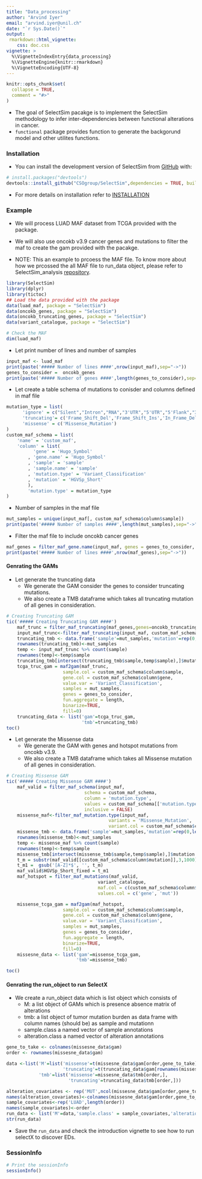 ```yaml
---
title: "Data_processing"
author: "Arvind Iyer"
email: "arvind.iyer@unil.ch"
date: "`r Sys.Date()`"
output: 
 rmarkdown::html_vignette:
    css: doc.css
vignette: >
  %\VignetteIndexEntry{data_processing}
  %\VignetteEngine{knitr::rmarkdown}
  %\VignetteEncoding{UTF-8}
---
```


```r
knitr::opts_chunk$set(
  collapse = TRUE,
  comment = "#>"
)
```

- The goal of SelectSim pacakge is to implement the SelectSim methodology to infer inter-dependencies between functional alterations in cancer.
- `functional` package provides function to generate the backgorund model and other utilites functions.

### Installation

- You can install the development version of SelectSim from [GitHub](https://github.com/CSOgroup/SelectSim) with:

``` r
# install.packages("devtools")
devtools::install_github("CSOgroup/SelectSim",dependencies = TRUE, build_vignettes = TRUE)
```

- For more details on installation refer to [INSTALLATION](https://github.com/CSOgroup/SelectSim/blob/main/INSTALLATION.md)

### Example

- We will process LUAD MAF dataset from TCGA provided with the package.
- We will also use oncokb v3.9 cancer genes and mutations to filter the maf to create the gam provided with the pacakge.

- NOTE: This an example to prcoess the MAF file. To know more about how we prcossed the all MAF file to run_data object, please refer to SelectSim_analysis [repository](https://github.com/CSOgroup/SelectSim).


```r
library(SelectSim)
library(dplyr)
library(tictoc)
## Load the data provided with the package
data(luad_maf, package = "SelectSim")
data(oncokb_genes, package = "SelectSim")
data(oncokb_truncating_genes, package = "SelectSim")
data(variant_catalogue, package = "SelectSim")
```

```r
# Check the MAF
dim(luad_maf)
```

- Let print number of lines and number of samples

```r
input_maf <- luad_maf
print(paste('##### Number of lines ####',nrow(input_maf),sep="->"))
genes_to_consider =  oncokb_genes
print(paste('##### Number of genes ####',length(genes_to_consider),sep="->"))
```

- Let create a table schema of mutations to conisder and columns defined in maf file

```r
mutation_type = list(
      'ignore' = c("Silent","Intron","RNA","3'UTR","5'UTR","5'Flank","3'Flank","IGR"),
      'truncating'= c('Frame_Shift_Del','Frame_Shift_Ins','In_Frame_Del','In_Frame_Ins','Nonsense_Mutation','Nonstop_Mutation','Splice_Region','Splice_Site','Translation_Start_Site'),
      'missense' = c('Missense_Mutation')
)
custom_maf_schema = list(
    'name' = 'custom_maf',
    'column' = list(
          'gene' = 'Hugo_Symbol'
        , 'gene.name' = 'Hugo_Symbol'
        , 'sample' = 'sample'
        , 'sample.name' = 'sample'
        , 'mutation.type' = 'Variant_Classification'
        , 'mutation' = 'HGVSp_Short'
        ),
        'mutation.type' = mutation_type
)
```

- Number of samples in the maf file

```r
mut_samples = unique(input_maf[, custom_maf_schema$column$sample])
print(paste('##### Number of samples ####',length(mut_samples),sep="->"))
```


- Filter the maf file to include oncokb cancer genes

```r
maf_genes = filter_maf_gene.name(input_maf, genes = genes_to_consider, gene.col = custom_maf_schema$column$gene)
print(paste('##### Number of lines ####',nrow(maf_genes),sep="->"))
```

#### Genrating the GAMs

- Let generate the truncating data
  - We generate the GAM consider the genes to consider truncating mutations.
  - We also create a TMB dataframe which takes all truncating mutation of all genes in consideration.

```r
# Creating Truncating GAM
tic('##### Creating Truncating GAM ####')
    maf_trunc = filter_maf_truncating(maf_genes,genes=oncokb_truncating_genes, custom_maf_schema)
    input_maf_trunc<-filter_maf_truncating(input_maf, custom_maf_schema)
    truncating_tmb <- data.frame('sample'=mut_samples,'mutation'=rep(0,length(mut_samples)))
    rownames(truncating_tmb)<-mut_samples
    temp <- input_maf_trunc %>% count(sample) 
    rownames(temp)<-temp$sample
    truncating_tmb[intersect(truncating_tmb$sample,temp$sample),]$mutation <-temp[intersect(truncating_tmb$sample,temp$sample),'n']
    tcga_truc_gam = maf2gam(maf_trunc,
                     sample.col = custom_maf_schema$column$sample,
                     gene.col = custom_maf_schema$column$gene,
                     value.var = 'Variant_Classification',
                     samples = mut_samples,
                     genes = genes_to_consider,
                     fun.aggregate = length,
                     binarize=TRUE,
                     fill=0)
    truncating_data <- list('gam'=tcga_truc_gam,
                            'tmb'=truncating_tmb)
toc()
```

- Let generate the Missense data
  - We generate the GAM with genes and hotspot mutations from oncokb v3.9.
  - We also create a TMB dataframe which takes all Missense mutation of all genes in consideration.

```r
# Creating Missense GAM
tic('##### Creating Missense GAM ####')
    maf_valid = filter_maf_schema(input_maf,
                             schema = custom_maf_schema,
                             column = 'mutation.type',
                             values = custom_maf_schema[['mutation.type']][['ignore']],
                             inclusive = FALSE)
    missense_maf<-filter_maf_mutation.type(input_maf,
                                      variants = 'Missense_Mutation',
                                      variant.col = custom_maf_schema$column$mutation.type)
    missense_tmb <- data.frame('sample'=mut_samples,'mutation'=rep(0,length(mut_samples)))
    rownames(missense_tmb)<-mut_samples
    temp <- missense_maf %>% count(sample) 
    rownames(temp)<-temp$sample
    missense_tmb[intersect(missense_tmb$sample,temp$sample),]$mutation <-temp[intersect(missense_tmb$sample,temp$sample),'n']
    t_m = substr(maf_valid[[custom_maf_schema$column$mutation]],3,1000)
    t_m1 =  gsub('[A-Z]*$', '', t_m)
    maf_valid$HGVSp_Short_fixed = t_m1
    maf_hotspot = filter_maf_mutations(maf_valid,
                                  variant_catalogue,
                                  maf.col = c(custom_maf_schema$column$gene, 'HGVSp_Short_fixed'),
                                  values.col = c('gene', 'mut'))

    missense_tcga_gam = maf2gam(maf_hotspot,
                     sample.col = custom_maf_schema$column$sample,
                     gene.col = custom_maf_schema$column$gene,
                     value.var = 'Variant_Classification',
                     samples = mut_samples,
                     genes = genes_to_consider,
                     fun.aggregate = length,
                     binarize=TRUE,
                     fill=0)
    missesne_data <- list('gam'=missense_tcga_gam,
                          'tmb'=missense_tmb)

toc()
```

#### Genrating the run_object to run SelectX

- We create a run_object data which is list object which consists of 
  - M: a list object of GAMs which is presence absence matrix of alterations
  - tmb: a list object of tumor mutation burden as data frame with column names (should be) as sample and mutationn
  - sample.class a named vector of sample annotations
  - alteration.class a named vector of alteration annotations

```r
gene_to_take <- colnames(missesne_data$gam)
order <- rownames(missesne_data$gam)

data <-list('M'=list('missense'=t(missesne_data$gam[order,gene_to_take]),
                     'truncating'=t(truncating_data$gam[rownames(missesne_data$gam[order,]),gene_to_take])),
            'tmb'=list('missense'=missesne_data$tmb[order,],
                       'truncating'=truncating_data$tmb[order,]))

alteration_covariates <- rep('MUT',ncol(missesne_data$gam[order,gene_to_take]))
names(alteration_covariates)<-colnames(missesne_data$gam[order,gene_to_take])
sample_covariates<-rep('LUAD',length(order))
names(sample_covariates)<-order
run_data <- list('M'=data,'sample.class' = sample_covariates,'alteration.class' = alteration_covariates)
str(run_data)
```

- Save the `run_data` and check the introduction vignette to see how to run selectX to discover EDs. 

### SessionInfo
```r
# Print the sessionInfo
sessionInfo()
```